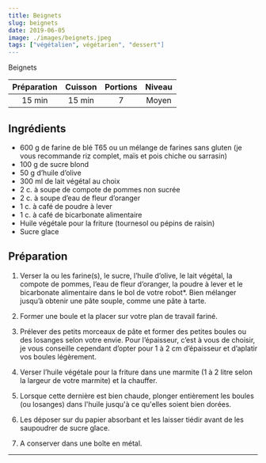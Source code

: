 ```yaml
---
title: Beignets
slug: beignets
date: 2019-06-05
image: ./images/beignets.jpeg
tags: ["végétalien", végétarien", "dessert"]
---
```


<StyledParagraph>Beignets</StyledParagraph>

| Préparation | Cuisson | Portions | Niveau |
| :-: | :-: | :-: | :-: |
| 15 min | 15 min | 7 | Moyen |

## Ingrédients
- <ListItem>600 g de farine de blé T65 ou un mélange de farines sans gluten (je vous recommande riz complet, maïs et pois chiche ou sarrasin)</ListItem>
- <ListItem>100 g de sucre blond</ListItem>
- <ListItem>50 g d’huile d’olive</ListItem>
- <ListItem>300 ml de lait végétal au choix</ListItem>
- <ListItem>2 c. à soupe de compote de pommes non sucrée</ListItem>
- <ListItem>2 c. à soupe d’eau de fleur d’oranger</ListItem>
- <ListItem>1 c. à café de poudre à lever</ListItem>
- <ListItem>1 c. à café de bicarbonate alimentaire</ListItem>
- <ListItem>Huile végétale pour la friture (tournesol ou pépins de raisin)</ListItem>
- <ListItem>Sucre glace</ListItem>

## Préparation

1. Verser la ou les farine(s), le sucre, l’huile d’olive, le lait végétal, la compote de pommes, l’eau de fleur d’oranger, la poudre à lever et le bicarbonate alimentaire dans le bol de votre robot*. Bien mélanger jusqu’à obtenir une pâte souple, comme une pâte à tarte.

2. Former une boule et la placer sur votre plan de travail fariné.

3. Prélever des petits morceaux de pâte et former des petites boules ou des losanges selon votre envie. Pour l’épaisseur, c’est à vous de choisir, je vous conseille cependant d’opter pour 1 à 2 cm d’épaisseur et d’aplatir vos boules légèrement.

4. Verser l’huile végétale pour la friture dans une marmite (1 à 2 litre selon la largeur de votre marmite) et la chauffer.

5. Lorsque cette dernière est bien chaude, plonger entièrement les boules (ou losanges) dans l'huile jusqu'à ce qu'elles soient bien dorées.

6. Les déposer sur du papier absorbant et les laisser tiédir avant de les saupoudrer de sucre glace.

7. A conserver dans une boîte en métal.

---
